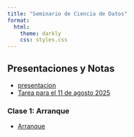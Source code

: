```yaml
---
title: "Seminario de Ciencia de Datos"
format:
  html:
    theme: darkly
    css: styles.css
---
```


## Presentaciones y Notas

* [presentacion](presentacion.html)
* [Tarea para el 11 de agosto 2025](tarea-2025-08-04.html)

### Clase 1: Arranque
* [Arranque](presentaciones/1-inicio-y-setup.html)
